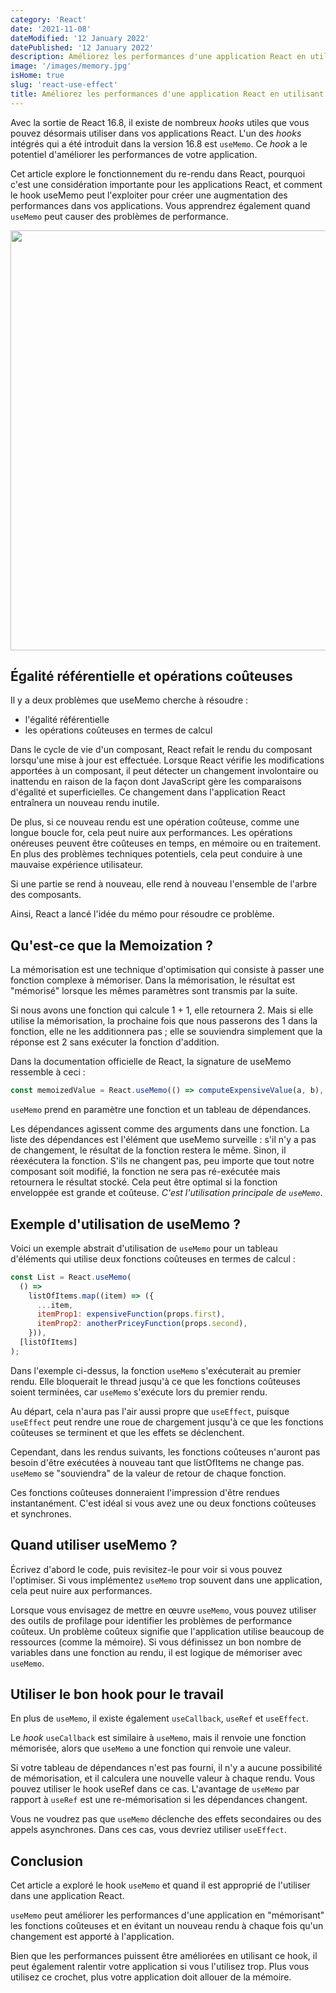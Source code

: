 ```yaml
---
category: 'React'
date: '2021-11-08'
dateModified: '12 January 2022'
datePublished: '12 January 2022'
description: Améliorez les performances d'une application React en utilisant le hook d'effet useMemo()
image: '/images/memory.jpg'
isHome: true
slug: 'react-use-effect'
title: Améliorez les performances d'une application React en utilisant le hook d'effet useMemo()
---
```



Avec la sortie de React 16.8, il existe de nombreux _hooks_ utiles que vous pouvez désormais utiliser dans vos applications React.
L'un des _hooks_ intégrés qui a été introduit dans la version 16.8 est `useMemo`. Ce _hook_ a le potentiel d'améliorer les performances de votre application.

Cet article explore le fonctionnement du re-rendu dans React, pourquoi c'est une considération importante pour les applications React, et comment le hook useMemo peut l'exploiter pour créer une augmentation des performances dans vos applications. Vous apprendrez également quand `useMemo` peut causer des problèmes de performance.

<div style={{ minHeight: '949px' }}>
  <img src={banner} height="672" height="997" format="avif" />
</div>

## Égalité référentielle et opérations coûteuses

Il y a deux problèmes que useMemo cherche à résoudre :

- l'égalité référentielle
- les opérations coûteuses en termes de calcul

Dans le cycle de vie d'un composant, React refait le rendu du composant lorsqu'une mise à jour est effectuée. Lorsque React vérifie les modifications apportées à un composant, il peut détecter un changement involontaire ou inattendu en raison de la façon dont JavaScript gère les comparaisons d'égalité et superficielles. Ce changement dans l'application React entraînera un nouveau rendu inutile.

De plus, si ce nouveau rendu est une opération coûteuse, comme une longue boucle for, cela peut nuire aux performances. Les opérations onéreuses peuvent être coûteuses en temps, en mémoire ou en traitement. En plus des problèmes techniques potentiels, cela peut conduire à une mauvaise expérience utilisateur.

Si une partie se rend à nouveau, elle rend à nouveau l'ensemble de l'arbre des composants.

Ainsi, React a lancé l'idée du mémo pour résoudre ce problème.

## Qu'est-ce que la Memoization ?

La mémorisation est une technique d'optimisation qui consiste à passer une fonction complexe à mémoriser. Dans la mémorisation, le résultat est "mémorisé" lorsque les mêmes paramètres sont transmis par la suite.

Si nous avons une fonction qui calcule 1 + 1, elle retournera 2. Mais si elle utilise la mémorisation, la prochaine fois que nous passerons des 1 dans la fonction, elle ne les additionnera pas ; elle se souviendra simplement que la réponse est 2 sans exécuter la fonction d'addition.

Dans la documentation officielle de React, la signature de useMemo ressemble à ceci :

```jsx
const memoizedValue = React.useMemo(() => computeExpensiveValue(a, b), [a, b]);
```

`useMemo` prend en paramètre une fonction et un tableau de dépendances.

Les dépendances agissent comme des arguments dans une fonction. La liste des dépendances est l'élément que useMemo surveille : s'il n'y a pas de changement, le résultat de la fonction restera le même. Sinon, il réexécutera la fonction. S'ils ne changent pas, peu importe que tout notre composant soit modifié, la fonction ne sera pas ré-exécutée mais retournera le résultat stocké. Cela peut être optimal si la fonction enveloppée est grande et coûteuse. _C'est l'utilisation principale de `useMemo`_.

## Exemple d'utilisation de useMemo ?

Voici un exemple abstrait d'utilisation de `useMemo` pour un tableau d'éléments qui utilise deux fonctions coûteuses en termes de calcul :

```jsx
const List = React.useMemo(
  () =>
    listOfItems.map((item) => ({
      ...item,
      itemProp1: expensiveFunction(props.first),
      itemProp2: anotherPriceyFunction(props.second),
    })),
  [listOfItems]
);
```

Dans l'exemple ci-dessus, la fonction `useMemo` s'exécuterait au premier rendu. Elle bloquerait le thread jusqu'à ce que les fonctions coûteuses soient terminées, car `useMemo` s'exécute lors du premier rendu.

Au départ, cela n'aura pas l'air aussi propre que `useEffect`, puisque `useEffect` peut rendre une roue de chargement jusqu'à ce que les fonctions coûteuses se terminent et que les effets se déclenchent.

Cependant, dans les rendus suivants, les fonctions coûteuses n'auront pas besoin d'être exécutées à nouveau tant que listOfItems ne change pas. `useMemo` se "souviendra" de la valeur de retour de chaque fonction.

Ces fonctions coûteuses donneraient l'impression d'être rendues instantanément. C'est idéal si vous avez une ou deux fonctions coûteuses et synchrones.

## Quand utiliser useMemo ?

Écrivez d'abord le code, puis revisitez-le pour voir si vous pouvez l'optimiser. Si vous implémentez `useMemo` trop souvent dans une application, cela peut nuire aux performances.

Lorsque vous envisagez de mettre en œuvre `useMemo`, vous pouvez utiliser des outils de profilage pour identifier les problèmes de performance coûteux. Un problème coûteux signifie que l'application utilise beaucoup de ressources (comme la mémoire). Si vous définissez un bon nombre de variables dans une fonction au rendu, il est logique de mémoriser avec `useMemo`.

## Utiliser le bon hook pour le travail

En plus de `useMemo`, il existe également `useCallback`, `useRef` et `useEffect`.

Le _hook_ `useCallback` est similaire à `useMemo`, mais il renvoie une fonction mémorisée, alors que `useMemo` a une fonction qui renvoie une valeur.

Si votre tableau de dépendances n'est pas fourni, il n'y a aucune possibilité de mémorisation, et il calculera une nouvelle valeur à chaque rendu. Vous pouvez utiliser le hook useRef dans ce cas. L'avantage de `useMemo` par rapport à `useRef` est une re-mémorisation si les dépendances changent.

Vous ne voudrez pas que `useMemo` déclenche des effets secondaires ou des appels asynchrones. Dans ces cas, vous devriez utiliser `useEffect`.

## Conclusion

Cet article a exploré le hook `useMemo` et quand il est approprié de l'utiliser dans une application React.

`useMemo` peut améliorer les performances d'une application en "mémorisant" les fonctions coûteuses et en évitant un nouveau rendu à chaque fois qu'un changement est apporté à l'application.

Bien que les performances puissent être améliorées en utilisant ce hook, il peut également ralentir votre application si vous l'utilisez trop. Plus vous utilisez ce crochet, plus votre application doit allouer de la mémoire.
